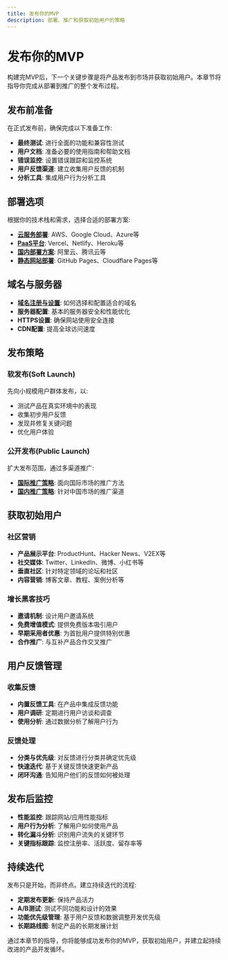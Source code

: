 ```yaml
---
title: 发布你的MVP
description: 部署、推广和获取初始用户的策略
---
```


# 发布你的MVP

构建完MVP后，下一个关键步骤是将产品发布到市场并获取初始用户。本章节将指导你完成从部署到推广的整个发布过程。

## 发布前准备

在正式发布前，确保完成以下准备工作:

- **最终测试**: 进行全面的功能和兼容性测试
- **用户文档**: 准备必要的使用指南和帮助文档
- **错误监控**: 设置错误跟踪和监控系统
- **用户反馈渠道**: 建立收集用户反馈的机制
- **分析工具**: 集成用户行为分析工具

## 部署选项

根据你的技术栈和需求，选择合适的部署方案:

- **[云服务部署](/docs/launching/cloud-deployment)**: AWS、Google Cloud、Azure等
- **[PaaS平台](/docs/launching/paas-deployment)**: Vercel、Netlify、Heroku等
- **[国内部署方案](/docs/launching/domestic-deployment)**: 阿里云、腾讯云等
- **[静态网站部署](/docs/launching/static-deployment)**: GitHub Pages、Cloudflare Pages等

## 域名与服务器

- **[域名注册与设置](/docs/launching/domain-setup)**: 如何选择和配置适合的域名
- **服务器配置**: 基本的服务器安全和性能优化
- **HTTPS设置**: 确保网站使用安全连接
- **CDN配置**: 提高全球访问速度

## 发布策略

### 软发布(Soft Launch)

先向小规模用户群体发布，以:

- 测试产品在真实环境中的表现
- 收集初步用户反馈
- 发现并修复关键问题
- 优化用户体验

### 公开发布(Public Launch)

扩大发布范围，通过多渠道推广:

- **[国际推广策略](/docs/launching/international-publishing)**: 面向国际市场的推广方法
- **[国内推广策略](/docs/launching/domestic-publishing)**: 针对中国市场的推广渠道

## 获取初始用户

### 社区营销

- **产品展示平台**: ProductHunt、Hacker News、V2EX等
- **社交媒体**: Twitter、LinkedIn、微博、小红书等
- **垂直社区**: 针对特定领域的论坛和社区
- **内容营销**: 博客文章、教程、案例分析等

### 增长黑客技巧

- **邀请机制**: 设计用户邀请系统
- **免费增值模式**: 提供免费版本吸引用户
- **早期采用者优惠**: 为首批用户提供特别优惠
- **合作推广**: 与互补产品合作交叉推广

## 用户反馈管理

### 收集反馈

- **内置反馈工具**: 在产品中集成反馈功能
- **用户调研**: 定期进行用户访谈和调查
- **使用分析**: 通过数据分析了解用户行为

### 反馈处理

- **分类与优先级**: 对反馈进行分类并确定优先级
- **快速迭代**: 基于关键反馈快速更新产品
- **闭环沟通**: 告知用户他们的反馈如何被处理

## 发布后监控

- **性能监控**: 跟踪网站/应用性能指标
- **用户行为分析**: 了解用户如何使用产品
- **转化漏斗分析**: 识别用户流失的关键环节
- **关键指标跟踪**: 监控注册率、活跃度、留存率等

## 持续迭代

发布只是开始，而非终点。建立持续迭代的流程:

- **定期发布更新**: 保持产品活力
- **A/B测试**: 测试不同功能和设计的效果
- **功能优先级管理**: 基于用户反馈和数据调整开发优先级
- **长期路线图**: 制定产品的长期发展计划

通过本章节的指导，你将能够成功发布你的MVP，获取初始用户，并建立起持续改进的产品开发循环。 
